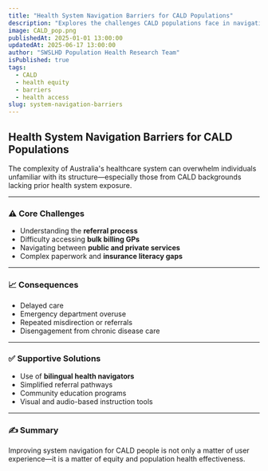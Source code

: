 ```yaml
---
title: "Health System Navigation Barriers for CALD Populations"
description: "Explores the challenges CALD populations face in navigating complex health systems and finding appropriate care."
image: CALD_pop.png
publishedAt: 2025-01-01 13:00:00
updatedAt: 2025-06-17 13:00:00
author: "SWSLHD Population Health Research Team"
isPublished: true
tags:
  - CALD
  - health equity
  - barriers
  - health access
slug: system-navigation-barriers
---
```


## Health System Navigation Barriers for CALD Populations

The complexity of Australia's healthcare system can overwhelm individuals unfamiliar with its structure—especially those from CALD backgrounds lacking prior health system exposure.

---

### ⚠️ Core Challenges

- Understanding the **referral process**
- Difficulty accessing **bulk billing GPs**
- Navigating between **public and private services**
- Complex paperwork and **insurance literacy gaps**

---

### 📈 Consequences

- Delayed care
- Emergency department overuse
- Repeated misdirection or referrals
- Disengagement from chronic disease care

---

### ✅ Supportive Solutions

- Use of **bilingual health navigators**
- Simplified referral pathways
- Community education programs
- Visual and audio-based instruction tools

---

### ✍️ Summary

Improving system navigation for CALD people is not only a matter of user experience—it is a matter of equity and population health effectiveness.